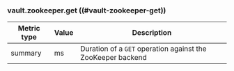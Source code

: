 ### vault.zookeeper.get ((#vault-zookeeper-get))

Metric type | Value | Description
----------- | ----- | -----------
summary     | ms    | Duration of a `GET` operation against the ZooKeeper backend